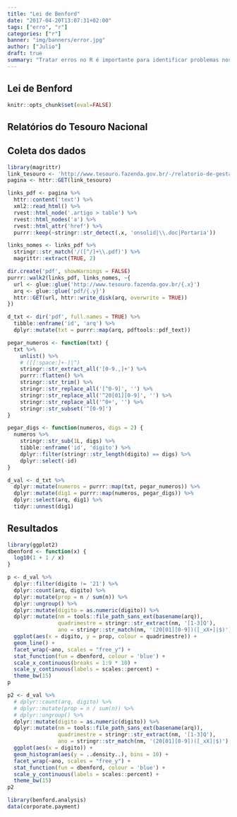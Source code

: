 ```yaml
---
title: "Lei de Benford"
date: "2017-04-20T13:07:31+02:00"
tags: ["erro", "r"]
categories: ["r"]
banner: "img/banners/error.jpg"
author: ["Julio"]
draft: true
summary: "Tratar erros no R é importante para identificar problemas nos códigos e evitar retrabalho. Quem nunca rodou um algoritmo pesadíssimo que deu errado na última iteração? Nesse artigo, veremos como trabalhar com erros no R e a versão tidy dessas soluções."
---
```


## Lei de Benford

```r
knitr::opts_chunk$set(eval=FALSE)
```

## Relatórios do Tesouro Nacional

## Coleta dos dados

```r
library(magrittr)
link_tesouro <- 'http://www.tesouro.fazenda.gov.br/-/relatorio-de-gestao-fiscal'
pagina <- httr::GET(link_tesouro)

links_pdf <- pagina %>% 
  httr::content('text') %>% 
  xml2::read_html() %>% 
  rvest::html_node('.artigo > table') %>% 
  rvest::html_nodes('a') %>% 
  rvest::html_attr('href') %>% 
  purrr::keep(~stringr::str_detect(.x, 'onsolid|\\.doc|Portaria'))

links_nomes <- links_pdf %>% 
  stringr::str_match('/([^/]+\\.pdf)') %>% 
  magrittr::extract(TRUE, 2)

dir.create('pdf', showWarnings = FALSE)
purrr::walk2(links_pdf, links_nomes, ~{
  url <- glue::glue('http://www.tesouro.fazenda.gov.br/{.x}')
  arq <- glue::glue('pdf/{.y}')
  httr::GET(url, httr::write_disk(arq, overwrite = TRUE))
})

```

```r
d_txt <- dir('pdf', full.names = TRUE) %>% 
  tibble::enframe('id', 'arq') %>% 
  dplyr::mutate(txt = purrr::map(arq, pdftools::pdf_text))

pegar_numeros <- function(txt) {
  txt %>% 
    unlist() %>% 
    # ([[:space:]+-]|^)
    stringr::str_extract_all('[0-9.,]+') %>% 
    purrr::flatten() %>% 
    stringr::str_trim() %>% 
    stringr::str_replace_all('[^0-9]', '') %>% 
    stringr::str_replace_all('^20[01][0-9]', '') %>% 
    stringr::str_replace_all('^0+', '') %>% 
    stringr::str_subset('^[0-9]')
}

pegar_digs <- function(numeros, digs = 2) {
  numeros %>% 
    stringr::str_sub(1L, digs) %>% 
    tibble::enframe('id', 'digito') %>% 
    dplyr::filter(stringr::str_length(digito) == digs) %>% 
    dplyr::select(-id)
}

d_val <- d_txt %>% 
  dplyr::mutate(numeros = purrr::map(txt, pegar_numeros)) %>% 
  dplyr::mutate(dig1 = purrr::map(numeros, pegar_digs)) %>% 
  dplyr::select(arq, dig1) %>% 
  tidyr::unnest(dig1)
```

## Resultados

```r
library(ggplot2)
dbenford <- function(x) {
  log10(1 + 1 / x)
}

p <- d_val %>% 
  dplyr::filter(digito != '21') %>% 
  dplyr::count(arq, digito) %>% 
  dplyr::mutate(prop = n / sum(n)) %>% 
  dplyr::ungroup() %>% 
  dplyr::mutate(digito = as.numeric(digito)) %>% 
  dplyr::mutate(nm = tools::file_path_sans_ext(basename(arq)),
                quadrimestre = stringr::str_extract(nm, '[1-3]Q'),
                ano = stringr::str_match(nm, '(20[01][0-9])([_xX+]|$)')[,2]) %>% 
  ggplot(aes(x = digito, y = prop, colour = quadrimestre)) +
  geom_line() +
  facet_wrap(~ano, scales = "free_y") +
  stat_function(fun = dbenford, colour = 'blue') +
  scale_x_continuous(breaks = 1:9 * 10) +
  scale_y_continuous(labels = scales::percent) +
  theme_bw(15)
p
```

```r
p2 <- d_val %>% 
  # dplyr::count(arq, digito) %>% 
  # dplyr::mutate(prop = n / sum(n)) %>% 
  # dplyr::ungroup() %>% 
  dplyr::mutate(digito = as.numeric(digito)) %>% 
  dplyr::mutate(nm = tools::file_path_sans_ext(basename(arq)),
                quadrimestre = stringr::str_extract(nm, '[1-3]Q'),
                ano = stringr::str_match(nm, '(20[01][0-9])([_xX]|$)')[,2]) %>% 
  ggplot(aes(x = digito)) +
  geom_histogram(aes(y = ..density..), bins = 10) +
  facet_wrap(~ano, scales = "free_y") +
  stat_function(fun = dbenford, colour = 'blue') +
  scale_y_continuous(labels = scales::percent) +
  theme_bw(15)
p2
```


```r
library(benford.analysis)
data(corporate.payment)
```

